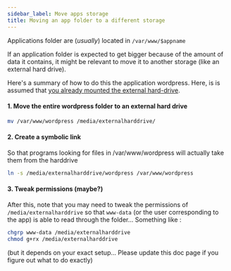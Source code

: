 ```yaml
---
sidebar_label: Move apps storage
title: Moving an app folder to a different storage
---
```


Applications folder are (*usually*) located in `/var/www/$appname`

If an application folder is expected to get bigger because of the amount of data it contains, it might be relevant to move it to another storage (like an external hard drive).

Here's a summary of how to do this the application wordpress. Here, is is assumed that
[you already mounted the external hard-drive](/admin/tutorials/external_storage).

#### 1. Move the entire wordpress folder to an external hard drive

```bash
mv /var/www/wordpress /media/externalharddrive/
```

#### 2. Create a symbolic link

So that programs looking for files in /var/www/wordpress will actually take them from the harddrive

```bash
ln -s /media/externalharddrive/wordpress /var/www/wordpress
```

#### 3. Tweak permissions (maybe?)

After this, note that you may need to tweak the permissions of `/media/externalharddrive` so that `www-data` (or the user corresponding to the app) is able to read through the folder... Something like :

```bash
chgrp www-data /media/externalharddrive
chmod g+rx /media/externalharddrive
```

(but it depends on your exact setup... Please update this doc page if you figure
out what to do exactly)
